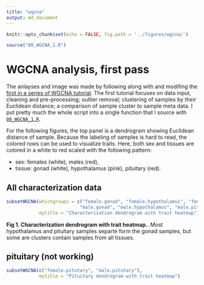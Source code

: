 ```yaml
---
title: "wgcna"
output: md_document
---
```


```r
knitr::opts_chunk$set(echo = FALSE, fig.path = '../figures/wgcna/')

source("08_WGCNA_1.R")

```

# WGCNA analysis, first pass

The anlayses and image was made by following along with and modifing the [first in a series of WGCNA tutorial](https://horvath.genetics.ucla.edu/html/CoexpressionNetwork/Rpackages/WGCNA/Tutorials/Consensus-DataInput.R). The first tutorial focuses on data input, cleaning and pre-processing; outlier removal; clustering of samples by their Euclidean distance; a comparison of sample cluster to sample meta data. I put pretty much the whole script into a single function that I source with [`08_WGCNA_1.R`](https://github.com/macmanes-lab/DoveParentsRNAseq/blob/master/analysis/08_WGCNA_1.R).


For the following figures, the top panel is a dendrogram showing Euclidean distance of sample. Because the labeling of samples is hard to read, the colored rows can be used to visualize traits. Here, both sex and tissues are colored in a white to red scaled with the following pattern: 

* sex: females (white), males (red), 
* tissue: gonad (white), hypothalamus (pink), pituitary (red).


## All characterization data


```r

subsetWGCNA(whichgroups = c("female.gonad", "female.hypothalamus", "female.pituitary",
                           "male.gonad", "male.hypothalamus", "male.pituitary"),
            mytitle = "Characterization dendrogram with trait heatmap")

```

**Fig 1. Characterization dendrogram with trait heatmap.**. 
 Most hypothalamus and pituitary samples separte form the gonad samples, but some are clusters contain samples from all tissues.  



## pituitary (not working)

```r


subsetWGCNA(c("female.pitutary", "male.pitutary"),
            mytitle = "Pituitary dendrogram with trait heatmap")
```

